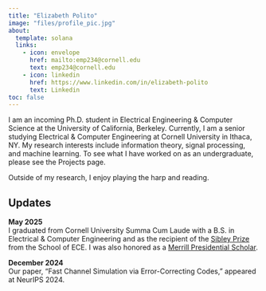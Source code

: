```yaml
---
title: "Elizabeth Polito"
image: "files/profile_pic.jpg"
about:
  template: solana
  links:
    - icon: envelope
      href: mailto:emp234@cornell.edu
      text: emp234@cornell.edu
    - icon: linkedin
      href: https://www.linkedin.com/in/elizabeth-polito
      text: Linkedin
toc: false
---
```


I am an incoming Ph.D. student in Electrical Engineering & Computer Science at the University of California, Berkeley. Currently, I am a senior studying Electrical & Computer Engineering at Cornell University in Ithaca, NY. My research interests include information theory, signal processing, and machine learning. To see what I have worked on as an undergraduate, please see the Projects page.

Outside of my research, I enjoy playing the harp and reading.

## Updates

**May 2025**  
I graduated from Cornell University Summa Cum Laude with a B.S. in Electrical & Computer Engineering and as the recipient of the [Sibley Prize](https://www.engineering.cornell.edu/ece/major/undergraduate-awards/#:~:text=Sibley%20Prize,average%20over%20all%20four%20years) from the School of ECE. I was also honored as a [Merrill Presidential Scholar](https://scl.cornell.edu/about-scl/awards-funding/merrill-presidential-scholars-program).

**December 2024**  
Our paper, "Fast Channel Simulation via Error-Correcting Codes," appeared at NeurIPS 2024.  
